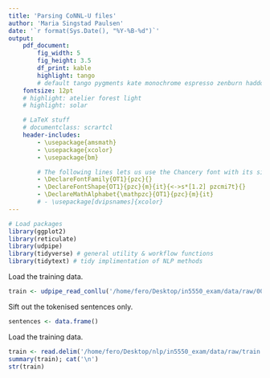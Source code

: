 ```yaml
---
title: 'Parsing CoNNL-U files'
author: 'Maria Singstad Paulsen'
date: '`r format(Sys.Date(), "%Y-%B-%d")`'
output:
    pdf_document:
        fig_width: 5
        fig_height: 3.5
        df_print: kable
        highlight: tango
        # default tango pygments kate monochrome espresso zenburn haddock breezedark
    fontsize: 12pt
    # highlight: atelier forest light
    # highlight: solar

    # LaTeX stuff
    # documentclass: scrartcl
    header-includes:
        - \usepackage{amsmath}
        - \usepackage{xcolor}
        - \usepackage{bm}

        # The following lines lets us use the Chancery font with its size altered
        - \DeclareFontFamily{OT1}{pzc}{}
        - \DeclareFontShape{OT1}{pzc}{m}{it}{<->s*[1.2] pzcmi7t}{}
        - \DeclareMathAlphabet{\mathpzc}{OT1}{pzc}{m}{it}
        # - \usepackage[dvipsnames]{xcolor}
---
```


```r
# Load packages
library(ggplot2)
library(reticulate)
library(udpipe)
library(tidyverse) # general utility & workflow functions
library(tidytext) # tidy implimentation of NLP methods
```
Load the training data.
```r
train <- udpipe_read_conllu('/home/fero/Desktop/in5550_exam/data/raw/000298.conllu')
```

Sift out the tokenised sentences only.
```r
sentences <- data.frame()
```

Load the training data.
```r
train <- read.delim('/home/fero/Desktop/nlp/in5550_exam/data/raw/train.conll', header = F, quote = "", col.names = c('token', 'tag'))
summary(train); cat('\n')
str(train)
```